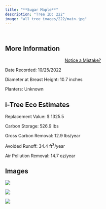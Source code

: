 ```yaml
---
title: "**Sugar Maple**"
description: "Tree ID: 222"
image: "all_tree_images/222/main.jpg"
---
```


<br>

## **More Information**
::: column-margin
<center><a class="button" href="https://forms.gle/W6f5nwYxrM33hF4f7">Notice a Mistake?</a></center>
:::


Date Recorded:  10/25/2022

Diameter at Breast Height:  10.7  inches

Planters:  Unknown

## **i-Tree Eco Estimates**


 Replacement Value: $ 1325.5

 Carbon Storage:  526.9  lbs

 Gross Carbon Removal:  12.9  lbs/year

 Avoided Runoff:  34.4  ft<sup>3</sup>/year

 Air Pollution Removal:  14.7  oz/year

## **Images**


 ![](all_tree_images/222/IMG_7170.jpg)

 ![](all_tree_images/222/IMG_7172.jpg)

 ![](all_tree_images/222/main.jpg)
